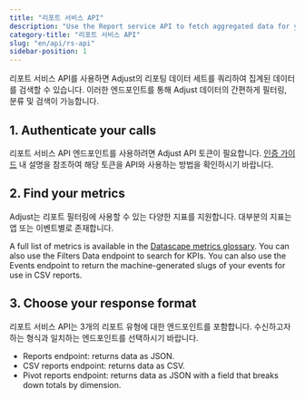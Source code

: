 ```yaml
---
title: "리포트 서비스 API"
description: "Use the Report service API to fetch aggregated data for your apps."
category-title: "리포트 서비스 API"
slug: "en/api/rs-api"
sidebar-position: 1
---
```

리포트 서비스 API를 사용하면 Adjust의 리포팅 데이터 세트를 쿼리하여 집계된 데이터를 검색할 수 있습니다. 이러한 엔드포인트를 통해 Adjust 데이터의 간편하게 필터링, 분류 및 검색이 가능합니다.

1\. Authenticate your calls
----------------------------

리포트 서비스 API 엔드포인트를 사용하려면 Adjust API 토큰이 필요합니다. [인증 가이드](/en/api/rs-api/authentication) 내 설명을 참조하여 해당 토큰을 API와 사용하는 방법을 확인하시기 바랍니다.

2\. Find your metrics
----------------------

Adjust는 리포트 필터링에 사용할 수 있는 다양한 지표를 지원합니다. 대부분의 지표는 앱 또는 이벤트별로 존재합니다.

A full list of metrics is available in the [Datascape metrics glossary](https://help.adjust.com/en/article/datascape-metrics-glossary). You can also use the Filters Data endpoint to search for KPIs. You can also use the Events endpoint to return the machine\-generated slugs of your events for use in CSV reports.

3\. Choose your response format
--------------------------------

리포트 서비스 API는 3개의 리포트 유형에 대한 엔드포인트를 포함합니다. 수신하고자 하는 형식과 일치하는 엔드포인트를 선택하시기 바랍니다.

* Reports endpoint: returns data as JSON.
* CSV reports endpoint: returns data as CSV.
* Pivot reports endpoint: returns data as JSON with a field that breaks down totals by dimension.

